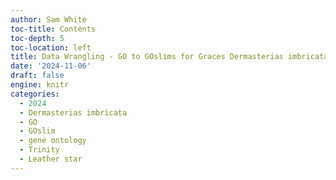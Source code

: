 ```yaml
---
author: Sam White
toc-title: Contents
toc-depth: 5
toc-location: left
title: Data Wrangling - GO to GOslims for Graces Dermasterias imbricata Project from Trinity Assembly Genes
date: '2024-11-06'
draft: false
engine: knitr
categories: 
  - 2024
  - Dermasterias imbricata
  - GO
  - GOslim
  - gene ontology
  - Trinity
  - Leather star
---
```

